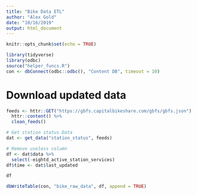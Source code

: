 ```yaml
---
title: "Bike Data ETL"
author: "Alex Gold"
date: "10/16/2019"
output: html_document
---
```


```r
knitr::opts_chunk$set(echo = TRUE)
```

```r
library(tidyverse)
library(odbc)
source("helper_funcs.R")
con <- dbConnect(odbc::odbc(), "Content DB", timeout = 10)
```

# Download updated data
```r
feeds <- httr::GET("https://gbfs.capitalbikeshare.com/gbfs/gbfs.json") %>%
  httr::content() %>%
  clean_feeds()
```

```r
# Get station status Data
dat <- get_data("station_status", feeds)

# Remove useless column
df <- dat$data %>%
  select(-eightd_active_station_services)
df$time <- dat$last_updated

df
```

```r
dbWriteTable(con, "bike_raw_data", df, append = TRUE)
```


